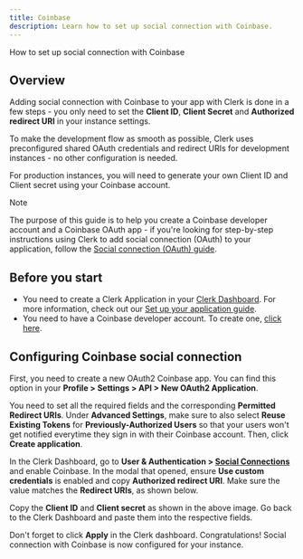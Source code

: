 ```yaml
---
title: Coinbase
description: Learn how to set up social connection with Coinbase.
---
```


How to set up social connection with Coinbase

## Overview

Adding social connection with Coinbase to your app with Clerk is done in a few steps - you only need to set the **Client ID**, **Client Secret** and **Authorized redirect URI** in your instance settings.

To make the development flow as smooth as possible, Clerk uses preconfigured shared OAuth credentials and redirect URIs for development instances - no other configuration is needed.

For production instances, you will need to generate your own Client ID and Client secret using your Coinbase account.

> [!NOTE]
> The purpose of this guide is to help you create a Coinbase developer account and a Coinbase OAuth app - if you're looking for step-by-step instructions using Clerk to add social connection (OAuth) to your application, follow the [Social connection (OAuth) guide](/docs/authentication/social-connections/oauth).

## Before you start

- You need to create a Clerk Application in your [Clerk Dashboard](https://dashboard.clerk.com/). For more information, check out our [Set up your application guide](/docs/quickstarts/setup-clerk).
- You need to have a Coinbase developer account. To create one, [click here](https://www.coinbase.com/).

## Configuring Coinbase social connection

First, you need to create a new OAuth2 Coinbase app. You can find this option in your **Profile > Settings > API > New OAuth2 Application**.

You need to set all the required fields and the corresponding **Permitted Redirect URIs**. Under **Advanced Settings**, make sure to also select **Reuse Existing Tokens** for **Previously-Authorized Users** so that your users won't get notified everytime they sign in with their Coinbase account. Then, click **Create application**.

<Images
  width={1301}
  height={1647}
  src="/docs/images/authentication-providers/coinbase/creating-application.jpg"
  alt="Creating application"
/>

In the Clerk Dashboard, go to **User & Authentication > [Social Connections](https://dashboard.clerk.com/last-active?path=user-authentication/social-connections)** and enable Coinbase. In the modal that opened, ensure **Use custom credentials** is enabled and copy **Authorized redirect URI**. Make sure the value matches the **Redirect URIs**, as shown below.

<Images
  width={1303}
  height={1027}
  src="/docs/images/authentication-providers/coinbase/copying-values-from-box-dashboard.jpg"
  alt="Copying the Client ID and Client Secret from the Box dashboard"
/>

Copy the **Client ID** and **Client secret** as shown in the above image. Go back to the Clerk Dashboard and paste them into the respective fields.

Don't forget to click **Apply** in the Clerk dashboard. Congratulations! Social connection with Coinbase is now configured for your instance.
